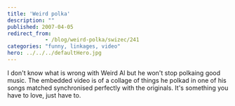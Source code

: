 ```yaml
---
title: 'Weird polka'
description: ""
published: 2007-04-05
redirect_from: 
            - /blog/weird-polka/swizec/241
categories: "funny, linkages, video"
hero: ../../../defaultHero.jpg
---
```

I don&#x27;t know what is wrong with Weird Al but he won&#x27;t stop polkaing good music. The embedded video is of a collage of things he polkad in one of his songs matched synchronised perfectly with the originals. It&#x27;s something you have to love, just have to.